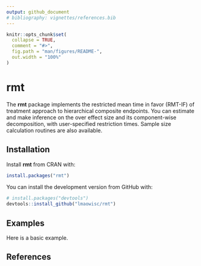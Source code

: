 ```yaml
---
output: github_document
# bibliography: vignettes/references.bib
---
```


<!-- README.md is generated from README.Rmd. Please edit that file -->

```r
knitr::opts_chunk$set(
  collapse = TRUE,
  comment = "#>",
  fig.path = "man/figures/README-",
  out.width = "100%"
)
```

# rmt

The **rmt** package implements the restricted mean time in favor (RMT-IF) of treatment approach to hierarchical
composite endpoints. You can estimate and make inference on the over effect size and its component-wise decomposition,
with user-specified restriction times. Sample size calculation routines are also available.

## Installation

Install **rmt** from CRAN with:

``` r
install.packages("rmt")
```

You can install the development version from GitHub with:

```r
# install.packages("devtools")
devtools::install_github("lmaowisc/rmt")
```

## Examples

Here is a basic example.

## References
